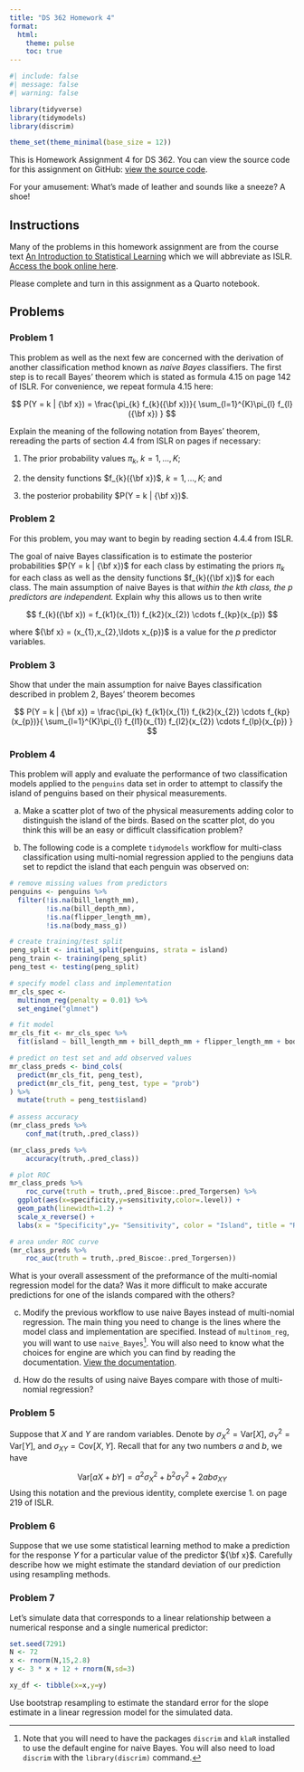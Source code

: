 ```yaml
---
title: "DS 362 Homework 4"
format: 
  html:
    theme: pulse  
    toc: true
---
```


```r
#| include: false
#| message: false
#| warning: false

library(tidyverse)
library(tidymodels)
library(discrim)

theme_set(theme_minimal(base_size = 12))

```

This is Homework Assignment 4 for DS 362. You can view the source code for this assignment on GitHub: [view the source code](https://github.com/jmgraham30/ds_362_assignments/blob/main/homework_04/index.qmd).

For your amusement: What's made of leather and sounds like a sneeze? A shoe! 

## Instructions 

Many of the problems in this homework assignment are from the course text [An Introduction to Statistical Learning](https://www.statlearning.com/) which we will abbreviate as ISLR. [Access the book online here](https://hastie.su.domains/ISLR2/ISLRv2_corrected_June_2023.pdf).

Please complete and turn in this assignment as a Quarto notebook. 


## Problems


### Problem 1

This problem as well as the next few are concerned with the derivation of another classification method known as *naive Bayes* classifiers. The first step is to recall Bayes' theorem which is stated as formula 4.15 on page 142 of ISLR. For convenience, we repeat formula 4.15 here:

$$
P(Y = k | {\bf x}) = \frac{\pi_{k} f_{k}({\bf x})}{ \sum_{l=1}^{K}\pi_{l} f_{l}({\bf x}) }
$$

Explain the meaning of the following notation from Bayes' theorem, rereading the parts of section 4.4 from ISLR on pages    if necessary:

1. The prior probability values $\pi_{k}$, $k = 1, \ldots, K$;

2. the density functions $f_{k}({\bf x})$, $k = 1, \ldots, K$; and 

3. the posterior probability $P(Y = k | {\bf x})$. 


### Problem 2

For this problem, you may want to begin by reading section 4.4.4 from ISLR. 

The goal of naive Bayes classification is to estimate the posterior probabilities $P(Y = k | {\bf x})$ for each class by estimating the priors $\pi_{k}$ for each class as well as the density functions $f_{k}({\bf x})$ for each class. The main assumption of naive Bayes is that *within the kth class, the p predictors are independent.* Explain why this allows us to then write

$$
f_{k}({\bf x}) = f_{k1}(x_{1}) f_{k2}(x_{2}) \cdots f_{kp}(x_{p})
$$

where ${\bf x} = (x_{1},x_{2},\ldots x_{p})$ is a value for the $p$ predictor variables.

### Problem 3

Show that under the main assumption for naive Bayes classification described in problem 2, Bayes' theorem becomes

$$
P(Y = k | {\bf x}) = \frac{\pi_{k} f_{k1}(x_{1}) f_{k2}(x_{2}) \cdots f_{kp}(x_{p})}{ \sum_{l=1}^{K}\pi_{l} f_{l1}(x_{1}) f_{l2}(x_{2}) \cdots f_{lp}(x_{p}) }
$$


### Problem 4

This problem will apply and evaluate the performance of two classification models applied to the `penguins` data set in order to attempt to classify the island of penguins based on their physical measurements. 

a. Make a scatter plot of two of the physical measurements adding color to distinguish the island of the birds. Based on the scatter plot, do you think this will be an easy or difficult classification problem? 

b. The following code is a complete `tidymodels` workflow for multi-class classification using multi-nomial regression applied to the pengiuns data set to repdict the island that each penguin was observed on:

```r
# remove missing values from predictors
penguins <- penguins %>%
  filter(!is.na(bill_length_mm),
         !is.na(bill_depth_mm),
         !is.na(flipper_length_mm),
         !is.na(body_mass_g))

# create training/test split
peng_split <- initial_split(penguins, strata = island)
peng_train <- training(peng_split)
peng_test <- testing(peng_split)

# specify model class and implementation
mr_cls_spec <- 
  multinom_reg(penalty = 0.01) %>% 
  set_engine("glmnet")

# fit model
mr_cls_fit <- mr_cls_spec %>% 
  fit(island ~ bill_length_mm + bill_depth_mm + flipper_length_mm + body_mass_g, data = peng_train)

# predict on test set and add observed values
mr_class_preds <- bind_cols(
  predict(mr_cls_fit, peng_test),
  predict(mr_cls_fit, peng_test, type = "prob")
) %>%
  mutate(truth = peng_test$island)
  
# assess accuracy
(mr_class_preds %>%
    conf_mat(truth,.pred_class))

(mr_class_preds %>%
    accuracy(truth,.pred_class))

# plot ROC
mr_class_preds %>%
    roc_curve(truth = truth,.pred_Biscoe:.pred_Torgersen) %>%
  ggplot(aes(x=specificity,y=sensitivity,color=.level)) + 
  geom_path(linewidth=1.2) + 
  scale_x_reverse() + 
  labs(x = "Specificity",y= "Sensitivity", color = "Island", title = "ROC curve for multi-nomial regression")

# area under ROC curve
(mr_class_preds %>%
    roc_auc(truth = truth,.pred_Biscoe:.pred_Torgersen))
```

What is your overall assessment of the preformance of the multi-nomial regression model for the data? Was it more difficult to make accurate predictions for one of the islands compared with the others? 

c. Modify the previous workflow to use naive Bayes instead of multi-nomial regression. The main thing you need to change is the lines where the model class and implementation are specified. Instead of `multinom_reg`, you will want to use `naive_Bayes`[^1]. You will also need to know what the choices for engine are which you can find by reading the documentation. [View the documentation](https://parsnip.tidymodels.org/reference/naive_Bayes.html).

[^1]: Note that you will need to have the packages `discrim` and `klaR` installed to use the default engine for naive Bayes. You will also need to load `discrim` with the `library(discrim)` command.

d. How do the results of using naive Bayes compare with those of multi-nomial regression? 


### Problem 5

Suppose that $X$ and $Y$ are random variables. Denote by $\sigma^{2}_{X} = \text{Var}[X]$, $\sigma^{2}_{Y} = \text{Var}[Y]$, and $\sigma_{XY} = \text{Cov}[X,Y]$.  Recall that for any two numbers $a$ and $b$, we have

$$
\text{Var}[aX + bY] = a^2 \sigma^{2}_{X} + b^2 \sigma^{2}_{Y} + 2ab \sigma_{XY}
$$
Using this notation and the previous identity, complete exercise 1. on page 219 of ISLR. 


### Problem 6

Suppose that we use some statistical learning method to make a prediction for the response $Y$ for a particular value of the predictor ${\bf x}$. Carefully describe how we might estimate the standard deviation of our prediction using resampling methods.


### Problem 7

Let's simulate data that corresponds to a linear relationship between a numerical response and a single numerical predictor:

```r

set.seed(7291)
N <- 72
x <- rnorm(N,15,2.8)
y <- 3 * x + 12 + rnorm(N,sd=3)

xy_df <- tibble(x=x,y=y)
```

Use bootstrap resampling to estimate the standard error for the slope estimate in a linear regression model for the simulated data. 
